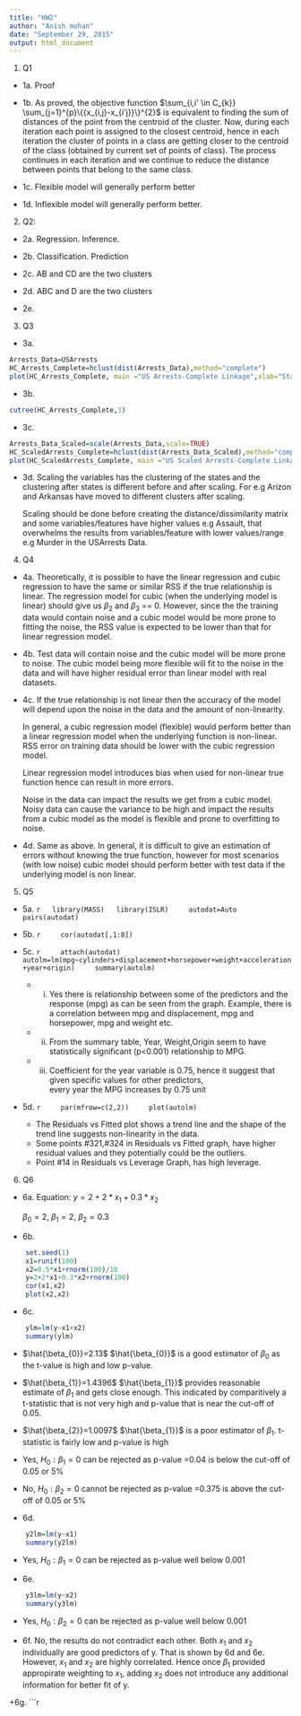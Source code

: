 ```yaml
---
title: "HW2"
author: "Anish mohan"
date: "September 29, 2015"
output: html_document
---
```

1. Q1
  + 1a.  Proof
  
  + 1b. As proved, the objective function $\sum_{i,i' \in C_{k}} \sum_{j=1}^{p}\{{x_{i,j}-x_{i'j}}\}^{2}$ is equivalent to finding the sum of distances of the point from the centroid of the cluster. Now, during each iteration each point is assigned to the closest centroid, hence in each iteration the cluster of points in a class are getting closer to the centroid of the class (obtained by current set of points of class). The process continues in each iteration and we continue to reduce the distance between points that belong to the same class.
 
 + 1c.  Flexible model will generally perform better

  
 + 1d. Inflexible model will generally perform better.

2. Q2:
  + 2a. Regression. Inference.

  + 2b. Classification. Prediction

  + 2c. AB and CD are the two clusters
  
  + 2d. ABC and D are the two clusters
  
  + 2e.
         
3. Q3

  + 3a.
```r
Arrests_Data=USArrests
HC_Arrests_Complete=hclust(dist(Arrests_Data),method="complete")
plot(HC_Arrests_Complete, main ="US Arrests-Complete Linkage",xlab="States", sub=" ",cex=0.9)
```

  + 3b. 
```r
cutree(HC_Arrests_Complete,3)
```

  + 3c.
```r
Arrests_Data_Scaled=scale(Arrests_Data,scale=TRUE)
HC_ScaledArrests_Complete=hclust(dist(Arrests_Data_Scaled),method="complete")
plot(HC_ScaledArrests_Complete, main ="US Scaled Arrests-Complete Linkage",xlab="States", sub="",cex=0.9)
```

  + 3d.
    Scaling the variables has the clustering of the states and the clustering after states is different before and after 
    scaling. For e.g Arizon and Arkansas have moved to different clusters after scaling.
    
    Scaling should be done before creating the distance/dissimilarity matrix and some variables/features have higher values 
    e.g Assault, that overwhelms the results from variables/feature with lower values/range e.g Murder in the USArrests 
    Data.
    

4. Q4
  + 4a. Theoretically, it is possible to have the linear regression and cubic regression to have the same or similar RSS if the true relationship is linear. The regression model for cubic (when the underlying model is linear) should give us $\beta_{2}$ and $\beta_{3}$ == 0. 
    However, since the the training data would contain noise and a cubic model would be more prone to fitting the noise, the RSS value is expected to be lower than that for linear regression model.
        
  + 4b. Test data will contain noise and the cubic model will be more prone to noise. The cubic model being more flexible 
        will fit to the noise in the data and will have higher residual error than linear model with real datasets.
  
  + 4c. If the true relationship is not linear then the accuracy of the model will depend upon the noise in the data and the         amount of non-linearity.
  
    In general, a cubic regression model (flexible) would perform better than a linear regression model when the underlying 
    function is non-linear. RSS error on training data should be lower with the cubic regression model.
  
    Linear regression model introduces bias when used for non-linear true function hence can result in more errors.
  
    Noise in the data can impact the results we get from a cubic model. Noisy data can cause the variance to be high and 
    impact the results from a cubic model as the model is flexible and prone to overfitting to noise.
  
  + 4d. Same as above. In general, it is difficult to give an estimation of errors without knowing the true function, however for most scenarios (with low noise) cubic model should perform better with test data if the underlying model is non linear.
  
5. Q5
+ 5a.
    ```r
  library(MASS)
  library(ISLR)
    autodat=Auto
    pairs(autodat)
    ```
+ 5b.
    ```r
    cor(autodat[,1:8])
    ```
    
+ 5c.
    ```r
    attach(autodat)
    autolm=lm(mpg~cylinders+displacement+horsepower+weight+acceleration+year+origin)
    summary(autolm)
    ```
    + i.
      Yes there is relationship between some of the predictors and the response (mpg) as can be seen from the graph. 
      Example, there is a correlation between mpg and displacement, mpg and horsepower, mpg and weight etc.
    
    + ii. From the summary table, Year, Weight,Origin seem to have statistically significant (p<0.001) relationship to MPG.
    
    + iii. Coefficient for the year variable is 0.75, hence it suggest that given specific values for other predictors,     
            every year the MPG increases by 0.75 unit 
      
+ 5d. 
    ```r
    par(mfrow=c(2,2))
    plot(autolm)
    ```
    
    + The Residuals vs Fitted plot shows a trend line and the shape of the trend line suggests non-linearity in the data.
    + Some points #321,#324 in Residuals vs Fitted graph, have higher residual values and they potentially could be the 
      outliers.
    + Point #14 in Residuals vs Leverage Graph, has high leverage.
    
    
6. Q6

  + 6a. 
    Equation: $y=2+2*x_{1}+ 0.3*x_{2}$
    
    $\beta_{0}=2,$
    $\beta_{1}=2,$
    $\beta_{2}=0.3$
  
  + 6b. 
  
```r
    set.seed(1)
    x1=runif(100)
    x2=0.5*x1+rnorm(100)/10
    y=2+2*x1+0.3*x2+rnorm(100)
    cor(x1,x2)
    plot(x2,x2)
```

+ 6c. 
```r
    ylm=lm(y~x1+x2)
    summary(ylm)
```
  + $\hat{\beta_{0}}=2.13$ 
    $\hat{\beta_{0}}$ is a good estimator of $\beta_{0}$ as the t-value is high and low p-value.
  
  + $\hat{\beta_{1}}=1.4396$ 
    $\hat{\beta_{1}}$ provides reasonable estimate of $\beta_{1}$ and gets close enough. This indicated by comparitively a 
    t-statistic that is not very high and p-value that is near the cut-off of 0.05.
  
  + $\hat{\beta_{2}}=1.0097$
    $\hat{\beta_{1}}$ is a poor estimator of $\beta_{1}$. t-statistic is fairly low and p-value is high
  
  + Yes, $H_{0}: \beta_{1} =0$ can be rejected as p-value =0.04 is below the cut-off of 0.05 or 5%
  
  + No, $H_{0}: \beta_{2} =0$ cannot be rejected as p-value =0.375 is above the cut-off of 0.05 or 5%

+ 6d. 
```r
    y2lm=lm(y~x1)
    summary(y2lm)
```
  +  Yes, $H_{0}: \beta_{1} =0$ can be rejected as p-value well below 0.001

+ 6e. 
```r
    y3lm=lm(y~x2)
    summary(y3lm)
```
  +  Yes, $H_{0}: \beta_{2} =0$ can be rejected as p-value well below 0.001

+ 6f.
    No, the results do not contradict each other. Both $x_{1}$ and $x_{2}$ individually are good predictors of y. That is 
    shown by 6d and 6e. However, $x_{1}$ and $x_{2}$ are highly correlated. Hence once $\beta_{1}$ provided appropirate 
    weighting to $x_{1}$, adding $x_{2}$ does not introduce any additional information for better fit of y.
  
+6g. 
```r
